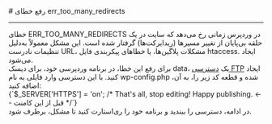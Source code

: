 

<Layout>
<Head>
<title>مستندات رفع خطای err_too_many_redirects در WordPress  - لیارا</title>
<meta property="og:title" content="مستندات خدمات رایانش ابری لیارا" />
<meta property="og:description" content="مستندات مربوط به رفع خطای err_too_many_redirects در WordPress در لیارا"  />
<meta property="og:image" content="https://files.liara.ir/liara/logos/liara-poster.jpg" />
</Head>
# رفع خطای err_too_many_redirects
<hr className="mb-2" />
خطای ERR_TOO_MANY_REDIRECTS در وردپرس زمانی رخ می‌دهد که سایت در یک حلقه بی‌پایان از تغییر مسیرها (ریدایرکت‌ها) گرفتار شده است. این مشکل معمولاً به‌دلیل تنظیمات نادرست URL، مشکلات پلاگین‌ها، یا خطاهای پیکربندی فایل <Important>htaccess.</Important> ایجاد می‌شود. 
<div className="h-2" />
برای رفع این خطا، در برنامه وردپرسی خود، برای دیسک <Important>data</Important>، یک <a href="/paas/disks/ftp-access" className="text-[#2196f3] ">دسترسی FTP</a> ایجاد کنید. با این دسترسی وارد فایلی به نام <Important>wp-config.php</Important> شده و قطعه کد زیر را، به آن، اضافه کنید:
<div className="h-4" />
<div dir='ltr'>
    <Highlight className="php">
      {`$_SERVER['HTTPS'] = 'on';
/* That's all, stop editing! Happy publishing. <-- قبل از این کامنت */`}
    </Highlight>
</div>
<div className="h-2" />
در ادامه، دسترسی را ببندید و برنامه خود را ری‌استارت کنید تا مشکل، برطرف شود.


</Layout>